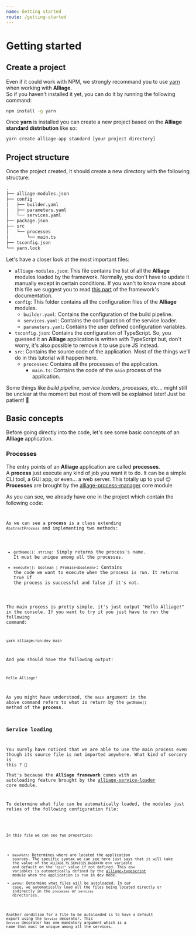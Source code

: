 ```yaml
---
name: Getting started
route: /getting-started
---
```



# Getting started

## Create a project

Even if it could work with NPM, we strongly recommand you to use [yarn](https://yarnpkg.com/) when working with **Alliage**.  
So if you haven't installed it yet, you can do it by running the following command:

```bash
npm install -g yarn
```

Once **yarn** is installed you can create a new project based on the **Alliage standard distribution** like so:

```bash
yarn create alliage-app standard [your project directory]
```

## Project structure

Once the project created, it should create a new directory with the following structure:

```txt
.
├── alliage-modules.json
├── config
│   ├── builder.yaml
│   ├── parameters.yaml
│   └── services.yaml
├── package.json
├── src
│   └── processes
│       └── main.ts
├── tsconfig.json
└── yarn.lock
```

Let's have a closer look at the most important files:

- `alliage-modules.json`: This file contains the list of all the **Alliage** modules loaded by the framework. Normally, you don't have to update it manually except in certain conditions. If you wan't to know more about this file we suggest you to read [this part](https://github.com/TheHumbleJester/alliage#register-a-module) of the framework's documentation.
- `config`: This folder contains all the configuration files of the **Alliage** modules.
  - `builder.yaml`: Contains the configuration of the build pipeline.
  - `services.yaml`: Contains the configuration of the service loader.
  - `parameters.yaml`: Contains the user defined configuration variables.
- `tsconfig.json`: Contains the configuration of TypeScript. So, you guessed it an **Alliage** application is written with TypeScript but, don't worry, it's also possible to remove it to use pure JS instead.
- `src`: Contains the source code of the application. Most of the things we'll do in this tutorial will happen here.
  - `processes`: Contains all the processes of the application.
    - `main.ts`: Contains the code of the `main` process of the application.

Some things like _build pipeline_, _service loaders_, _processes_, etc... might still be unclear at the moment but most of them will be explained later! Just be patient! 🙏

## Basic concepts

Before going directly into the code, let's see some basic concepts of an **Alliage** application.

### Processes

The entry points of an **Alliage** application are called **processes**.  
A **process** just execute any kind of job you want it to do. It can be a simple CLI tool, a GUI app, or even... a web server. This totally up to you! 😉  
**Processes** are brought by the [alliage-process-manager](https://github.com/TheHumbleJester/alliage-core/tree/master/packages/process-manager) core module

As you can see, we already have one in the project which contain the following code:

<Code
  fileName="src/processes/main.ts"
  current="01.process/current.txt"
  lang="tsx"
/>

As we can see a **process** is a class extending `AbstractProcess` and implementing two methods:

- `getName(): string`: Simply returns the process's name. It must be unique among all the processes.
- `execute(): boolean | Promise<boolean>`: Contains the code we want to execute when the process is run. It returns true if the process is successful and false if it's not.

The main process is pretty simple, it's just output "Hello Alliage!" in the console. If you want to try it you just have to run the following command:

```bash
yarn alliage:run:dev main
```

And you should have the following output:

```bash
Hello Alliage!
```

As you might have understood, the `main` argument in the above command refers to what is return by the `getName()` method of the **process**.

### Service loading

You surely have noticed that we are able to use the main process even though its source file is not imported anywhere. What kind of sorcery is this ? 🤔  
That's because the **Alliage framework** comes with an autoloading feature brought by the [alliage-service-loader](https://github.com/TheHumbleJester/alliage-core/tree/master/packages/service-loader) core module.

To determine what file can be automatically loaded, the modules just relies of the following configuration file:

<Code
  fileName="config/services.yaml"
  current="02.services-config/current.txt"
  lang="yaml"
/>

In this file we can see two properties:

- `basePath`: Determines where are located the application sources. The specific syntax we can see here just says that it will take the value of the `ALLIAGE_TS_SERVICES_BASEPATH` env variable and default on the `"dist"` value if not defined. This env variables is automatically defined by the [alliage-typescript](https://github.com/TheHumbleJester/alliage-typescript) module when the application is run in dev mode.
- `paths`: Determine what files will be autoloaded. In our case, we automatically load all the files being located directly or indirectly in the `processes` or `services` directories.

Another condition for a file to be autoloaded is to have a default export using the `Service` decorator. This `Service` decorator has one mandatory argument which is a name that must be unique among all the services.
